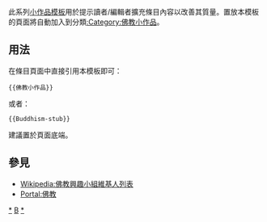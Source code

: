 <noinclude>{{template doc page viewed directly}}</noinclude>
<!-- 在本行下編輯模板說明 -->
此系列[[:Category:小作品模板|小作品模板]]用於提示讀者/編輯者擴充條目內容以改善其質量。置放本模板的頁面將自動加入到分類[[:Category:佛教小作品]]。
== 用法 ==
在條目頁面中直接引用本模板即可：
<pre>{{佛教小作品}}
</pre>
或者：
<pre>{{Buddhism-stub}}
</pre>
建議置於頁面底端。
== 參見 ==
* [[Wikipedia:佛教興趣小組維基人列表]]
* [[Portal:佛教]]
<includeonly>
<!-- 本行下加入模板的分類 -->
[[Category:佛教小作品|*]]
[[Category:宗教小作品模板|B]]
[[Category:佛教模板|*]]
</includeonly>
